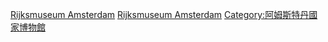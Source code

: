 {{Commons cat|Paintings in the Rijksmuseum Amsterdam}}

[[Category:荷蘭各博物館藏品|Rijksmuseum Amsterdam]]
[[Category:按收藏處分類的畫作|Rijksmuseum Amsterdam]]
[[Category:阿姆斯特丹國家博物館|Category:阿姆斯特丹國家博物館]]